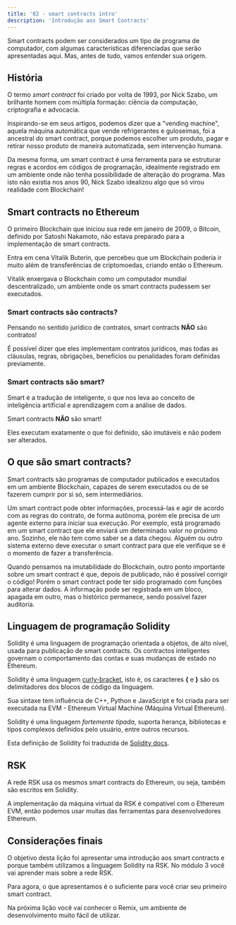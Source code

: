 ---
title: '02 - smart contracts intro'
description: 'Introdução aos Smart Contracts'
---

Smart contracts podem ser considerados um tipo de programa de computador, 
com algumas características diferenciadas que serão apresentadas aqui. 
Mas, antes de tudo, vamos entender sua origem.

## História

O termo *smart contract* foi criado por volta de 1993, 
por Nick Szabo, um brilhante homem com múltipla formação: 
ciência da computação, criptografia e advocacia.

Inspirando-se em seus artigos, podemos dizer que a "vending machine", 
aquela máquina automática que vende refrigerantes e guloseimas, 
foi a ancestral do smart contract, porque podemos escolher um produto, 
pagar e retirar nosso produto de maneira automatizada, sem intervenção humana.

Da mesma forma, um smart contract é uma ferramenta para se estruturar regras e acordos em códigos de programação, 
idealmente registrado em um ambiente onde não tenha possibilidade de alteração do programa. 
Mas isto não existia nos anos 90, Nick Szabo idealizou algo que só virou realidade com Blockchain!

## Smart contracts no Ethereum

O primeiro Blockchain que iniciou sua rede em janeiro de 2009, 
o Bitcoin, definido por Satoshi Nakamoto, 
não estava preparado para a implementação de smart contracts. 

Entra em cena Vitalik Buterin, 
que percebeu que um Blockchain poderia ir muito além de transferências de criptomoedas,
criando então o Ethereum. 

Vitalik enxergava o Blockchain como um computador mundial descentralizado, 
um ambiente onde os smart contracts pudessem ser executados.

### Smart contracts são **contracts**?

Pensando no sentido jurídico de contratos, smart contracts **NÃO** são contratos!

É possível dizer que eles implementam contratos jurídicos, 
mas todas as cláusulas, regras, obrigações, benefícios ou penalidades foram definidas previamente.

### Smart contracts são **smart**?

Smart é a tradução de inteligente, 
o que nos leva ao conceito de inteligência artificial e aprendizagem com a análise de dados.

Smart contracts **NÃO** são smart! 

Eles executam exatamente o que foi definido, são imutáveis e não podem ser alterados.

## O que são smart contracts?

Smart contracts são programas de computador publicados e executados em um ambiente Blockchain, 
capazes de serem executados ou de se fazerem cumprir por si só, sem intermediários.

Um smart contract pode obter informações, processá-las e agir de acordo com as regras do contrato, 
de forma autônoma, porém ele precisa de um agente externo para iniciar sua execução. 
Por exemplo, está programado em um smart contract que ele enviará um determinado valor no próximo ano. 
Sozinho, ele não tem como saber se a data chegou. 
Alguém ou outro sistema externo deve executar o smart contract para que ele verifique se é o momento de fazer a transferência.

Quando pensamos na imutabilidade do Blockchain, 
outro ponto importante sobre um smart contract é que, 
depois de publicado, não é possível corrigir o código! 
Porém o smart contract pode ter sido programado com funções para alterar dados. 
A informação pode ser registrada em um bloco, apagada em outro, 
mas o histórico permanece, sendo possível fazer auditoria.

## Linguagem de programação Solidity

Solidity é uma linguagem de programação orientada a objetos, de alto nível, 
usada para publicação de smart contracts.
Os contractos inteligentes governam o comportamento das contas e suas mudanças de estado no Ethereum.

Solidity é uma linguagem 
[curly-bracket](https://en.wikipedia.org/wiki/List_of_programming_languages_by_type#Curly-bracket_languages), 
isto é, os caracteres **{** e **}** são os delimitadores dos blocos de código da linguagem.

Sua sintaxe tem influência de C++, Python e JavaScript e 
foi criada para ser executada na EVM - Ethereum Virtual Machine (Máquina Virtual Ethereum).

Solidity é uma linguagem *fortemente tipada*, suporta herança, bibliotecas e 
tipos complexos definidos pelo usuário, entre outros recursos.

Esta definição de Solidity foi traduzida de [Solidity docs](https://docs.soliditylang.org/).

## RSK

A rede RSK usa os mesmos smart contracts do Ethereum, ou seja, também são escritos em Solidity.

A implementação da máquina virtual da RSK é compatível com o Ethereum EVM, 
então podemos usar muitas das ferramentas para desenvolvedores Ethereum.

## Considerações finais

O objetivo desta lição foi apresentar uma introdução aos smart contracts e 
porque também utilizamos a linguagem Solidity na RSK.
No módulo 3 você vai aprender mais sobre a rede RSK.

Para agora, o que apresentamos é o suficiente para você criar seu primeiro smart contract.

Na próxima lição você vai conhecer o Remix, um ambiente de desenvolvimento muito fácil de utilizar.

